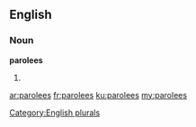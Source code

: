 ==English==

===Noun===
'''parolees'''

# {{plural of|parolee}}

[[Category:English plurals]]

[[ar:parolees]]
[[fr:parolees]]
[[ku:parolees]]
[[my:parolees]]